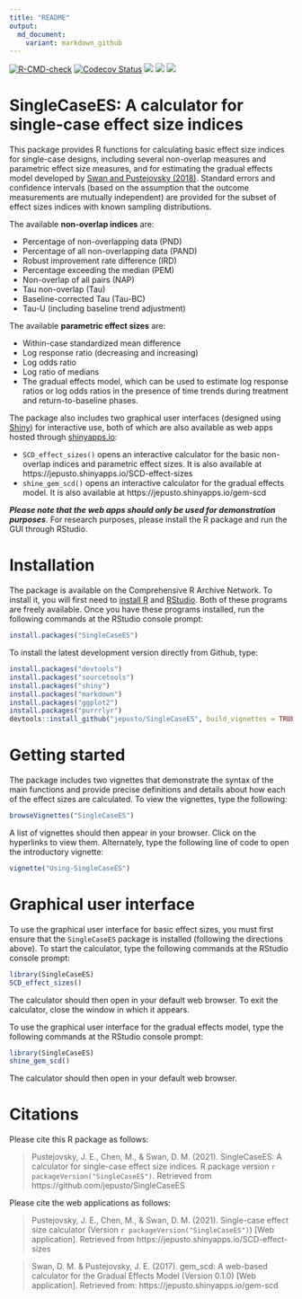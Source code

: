 ```yaml
---
title: "README"
output: 
  md_document:
    variant: markdown_github
---
```


<!-- badges: start -->
[![R-CMD-check](https://github.com/jepusto/SingleCaseES/workflows/R-CMD-check/badge.svg)](https://github.com/jepusto/SingleCaseES/actions)
[![Codecov Status](https://codecov.io/gh/jepusto/SingleCaseES/branch/master/graph/badge.svg)](https://codecov.io/gh/jepusto/SingleCaseES?branch=master)
[![](http://www.r-pkg.org/badges/version/SingleCaseES)](https://CRAN.R-project.org/package=SingleCaseES)
[![](http://cranlogs.r-pkg.org/badges/grand-total/SingleCaseES)](https://CRAN.R-project.org/package=SingleCaseES)
[![](http://cranlogs.r-pkg.org/badges/last-month/SingleCaseES)](https://CRAN.R-project.org/package=SingleCaseES)
<!-- badges: end -->

# SingleCaseES: A calculator for single-case effect size indices

This package provides R functions for calculating basic effect size indices for single-case designs, including several non-overlap measures and parametric effect size measures, and for estimating the gradual effects model developed by [Swan and Pustejovsky (2018)](https://doi.org/10.1080/00273171.2018.1466681). Standard errors and confidence intervals (based on the assumption that the outcome measurements are mutually independent) are provided for the subset of effect sizes indices with known sampling distributions. 

The available __non-overlap indices__ are:

* Percentage of non-overlapping data (PND)
* Percentage of all non-overlapping data (PAND)
* Robust improvement rate difference (IRD)
* Percentage exceeding the median (PEM)
* Non-overlap of all pairs (NAP)
* Tau non-overlap (Tau)
* Baseline-corrected Tau (Tau-BC)
* Tau-U (including baseline trend adjustment)

The available __parametric effect sizes__ are:

* Within-case standardized mean difference
* Log response ratio (decreasing and increasing)
* Log odds ratio
* Log ratio of medians
* The gradual effects model, which can be used to estimate log response ratios or log odds ratios in the presence of time trends during treatment and return-to-baseline phases.

The package also includes two graphical user interfaces (designed using [Shiny](https://shiny.rstudio.com/)) for interactive use, both of which are also available as web apps hosted through [shinyapps.io](https://www.shinyapps.io/): 

* `SCD_effect_sizes()` opens an interactive calculator for the basic non-overlap indices and parametric effect sizes. It is also available at https://jepusto.shinyapps.io/SCD-effect-sizes
* `shine_gem_scd()` opens an interactive calculator for the gradual effects model. It is also available at https://jepusto.shinyapps.io/gem-scd

__*Please note that the web apps should only be used for demonstration purposes*__. For research purposes, please install the R package and run the GUI through RStudio.

# Installation

The package is available on the Comprehensive R Archive Network. 
To install it, you will first need to [install R](http://cran.r-project.org/) and [RStudio](http://www.rstudio.com/products/rstudio/download/). Both of these programs are freely available. 
Once you have these programs installed, run the following commands at the RStudio console prompt:

```r
install.packages("SingleCaseES")
```

To install the latest development version directly from Github, type:
```r
install.packages("devtools")
install.packages("sourcetools")
install.packages("shiny")
install.packages("markdown")
install.packages("ggplot2")
install.packages("purrrlyr")
devtools::install_github("jepusto/SingleCaseES", build_vignettes = TRUE, force = TRUE)
```

# Getting started

The package includes two vignettes that demonstrate the syntax of the main functions and provide precise definitions and details about how each of the effect sizes are calculated. To view the vignettes, type the following:

```r
browseVignettes("SingleCaseES")
```

A list of vignettes should then appear in your browser. Click on the hyperlinks to view them. Alternately, type the following line of code to open the introductory vignette:

```r
vignette("Using-SingleCaseES")
```


# Graphical user interface

To use the graphical user interface for basic effect sizes, you must first ensure that the `SingleCaseES` package is installed (following the directions above). To start the calculator, type the following commands at the RStudio console prompt:

```r
library(SingleCaseES)
SCD_effect_sizes()
```

The calculator should then open in your default web browser. To exit the calculator, close the window in which it appears.

To use the graphical user interface for the gradual effects model, type the following commands at the RStudio console prompt:

```r
library(SingleCaseES)
shine_gem_scd()
```

The calculator should then open in your default web browser. 

# Citations

Please cite this R package as follows:

> Pustejovsky, J. E., Chen, M., & Swan, D. M. (2021). SingleCaseES: A calculator for single-case effect size indices. R package version `r packageVersion("SingleCaseES")`. Retrieved from https://github.com/jepusto/SingleCaseES

Please cite the web applications as follows:

> Pustejovsky, J. E., Chen, M., & Swan, D. M. (2021). Single-case effect size calculator (Version `r packageVersion("SingleCaseES")`) [Web application]. Retrieved from https://jepusto.shinyapps.io/SCD-effect-sizes

> Swan, D. M. & Pustejovsky, J. E. (2017). gem_scd: A web-based calculator for the Gradual Effects Model (Version 0.1.0) [Web application]. Retrieved from: https://jepusto.shinyapps.io/gem-scd
